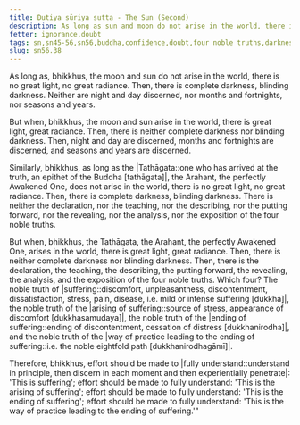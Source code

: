 ```yaml
---
title: Dutiya sūriya sutta - The Sun (Second)
description: As long as sun and moon do not arise in the world, there is complete darkness. Similarly, as long as the Buddha has not arisen in the world, there is complete darkness, dense darkness.
fetter: ignorance,doubt
tags: sn,sn45-56,sn56,buddha,confidence,doubt,four noble truths,darkness,light
slug: sn56.38
---
```


As long as, bhikkhus, the moon and sun do not arise in the world, there is no great light, no great radiance. Then, there is complete darkness, blinding darkness. Neither are night and day discerned, nor months and fortnights, nor seasons and years.

But when, bhikkhus, the moon and sun arise in the world, there is great light, great radiance. Then, there is neither complete darkness nor blinding darkness. Then, night and day are discerned, months and fortnights are discerned, and seasons and years are discerned.

Similarly, bhikkhus, as long as the |Tathāgata::one who has arrived at the truth, an epithet of the Buddha [tathāgata]|, the Arahant, the perfectly Awakened One, does not arise in the world, there is no great light, no great radiance. Then, there is complete darkness, blinding darkness. There is neither the declaration, nor the teaching, nor the describing, nor the putting forward, nor the revealing, nor the analysis, nor the exposition of the four noble truths.

But when, bhikkhus, the Tathāgata, the Arahant, the perfectly Awakened One, arises in the world, there is great light, great radiance. Then, there is neither complete darkness nor blinding darkness. Then, there is the declaration, the teaching, the describing, the putting forward, the revealing, the analysis, and the exposition of the four noble truths. Which four? The noble truth of |suffering::discomfort, unpleasantness, discontentment, dissatisfaction, stress, pain, disease, i.e. mild or intense suffering [dukkha]|, the noble truth of the |arising of suffering::source of stress, appearance of discomfort [dukkhasamudaya]|, the noble truth of the |ending of suffering::ending of discontentment, cessation of distress [dukkhanirodha]|, and the noble truth of the |way of practice leading to the ending of suffering::i.e. the noble eightfold path [dukkhanirodhagāmī]|.

Therefore, bhikkhus, effort should be made to |fully understand::understand in principle, then discern in each moment and then experientially penetrate|: 'This is suffering';
effort should be made to fully understand: 'This is the arising of suffering';
effort should be made to fully understand: 'This is the ending of suffering';
effort should be made to fully understand: 'This is the way of practice leading to the ending of suffering.'"